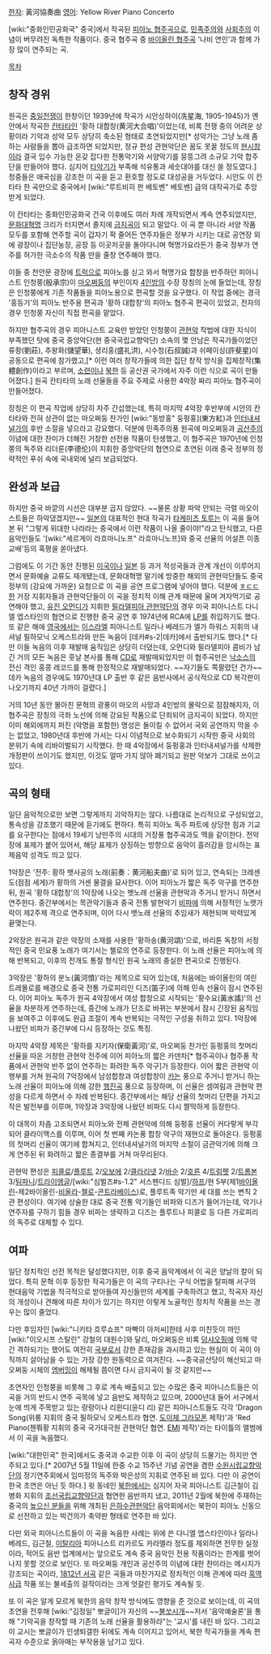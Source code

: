 [[한자]]: 黃河協奏曲
[[영어]]: Yellow River Piano Concerto

[wiki:"중화인민공화국" 중국]에서 작곡된 [[피아노 협주곡]]으로, [[민족주의]]와 [[사회주의]] 이념이 버무려진 독특한 작품이다. 중국 협주곡 중 [[바이올린 협주곡]] '나비 연인'과 함께 가장 많이 연주되는 곡.

[[목차]]
== 창작 경위 ==
원곡은 [[중일전쟁]]이 한창이던 1939년에 작곡가 시안싱하이(冼星海, 1905-1945)가 옌안에서 작곡한 [[칸타타]]인 '황하 대합창(黄河大合唱)'이었는데, 비록 전쟁 중의 어려운 상황이라 기악과 성악 모두 상당히 축소된 형태로 초연되었지만[* 성악가는 그냥 노래 좀 하는 사람들을 뽑아 급조하면 되었지만, 정규 편성 관현악단은 꿈도 못꿀 정도의 [[현시창]]이라 결국 입수 가능한 온갖 잡다한 전통악기와 서양악기를 뭉뚱그려 소규모 기악 합주단을 만들어야 했다. 심지어 [[타악기]]가 부족해 석유통과 세숫대야를 대신 쓸 정도였다.] 청중들은 애국심을 강조한 이 곡을 듣고 환호할 정도로 대성공을 거두었다. 시안도 이 칸타타 한 곡만으로 중국에서 [wiki:"루트비히 판 베토벤" 베토벤] 급의 대작곡가로 추앙받게 되었다.

이 칸타타는 중화인민공화국 건국 이후에도 여러 차례 개작되면서 계속 연주되었지만, [[문화대혁명]] 크리가 터지면서 졸지에 [[금지곡]]이 되고 말았다. 이 곡 뿐 아니라 서양 작품 모두를 포함해 연주할 곡이 갑자기 팍 줄어든 연주자들은 정부가 시키는 대로 공연장 외에 광장이나 집단농장, 공장 등 이곳저곳을 돌아다니며 혁명가요라든가 중국 정부가 연주를 허가한 극소수의 작품 만을 줄창 연주해야 했다.

이들 중 천안문 광장에 [[트럭]]으로 피아노를 싣고 와서 혁명가요 합창을 반주하던 피아니스트 인청쭝(殷承宗)이 [[마오쩌둥]]의 부인이자 [[4인방]]의 수장 장칭의 눈에 들었는데, 장칭은 인청쭝에게 기존 작품들을 피아노용으로 편곡할 것을 요구했다. 이 작업 중에는 경극 '홍등기'의 피아노 반주용 편곡과 '황하 대합창'의 피아노 협주곡 편곡이 있었고, 전자의 경우 인청쭝 자신이 직접 편곡을 맡았다.

하지만 협주곡의 경우 피아니스트 교육만 받았던 인청쭝이 [[관현악]] 작법에 대한 지식이 부족했던 탓에 중국 중앙악단(현 중국국립교향악단) 소속의 몇 안남은 작곡가들이었던 류좡(劉莊), 추왕화(儲望華), 셩리홍(盛礼洪), 시수청(石叔誠)과 쉬페이싱(許斐星)이 공동으로 편곡에 참가했고,[* 이런 여러 창작가들에 의한 집단 창작 방식을 집체창작(集體創作)이라고 부르며, [[소련]]이나 [[북한]] 등 공산권 국가에서 자주 이런 식으로 곡이 만들어졌다.] 원곡 칸타타의 노래 선율들을 주요 주제로 사용한 4악장 짜리 피아노 협주곡이 만들어졌다.

장칭은 이 편곡 작업에 상당히 자주 간섭했는데, 특히 마지막 4악장 후반부에 시안의 칸타타와 전혀 상관이 없는 마오쩌둥 찬가인 [wiki:"동방홍" 둥펑홍](東方紅)과 [[인터내셔널가]]의 후반 소절을 넣으라고 강요했다. 덕분에 민족주의풍 원곡에 마오쩌둥과 [[공산주의]] 이념에 대한 찬미가 더해진 거창한 선전용 작품이 탄생했고, 이 협주곡은 1970년에 인청쭝의 독주와 리더룬(李德伦)이 지휘한 중앙악단의 협연으로 초연된 이래 중국 정부의 정략적인 푸쉬 속에 국내외에 널리 보급되었다.

== 완성과 보급 ==
하지만 중국 바깥의 시선은 대부분 곱지 않았다. ~~물론 상황 파악 안되는 극렬 마오이스트들은 하악댔겠지만~~ [[일본]]의 대표적인 현대 작곡가 [[타케미츠 토루]]는 이 곡을 들어본 뒤 "그렇게 위대한 나라라는 중국에서 이런 작품이 나올 줄이야!"라고 탄식했고, 다른 음악인들도 '[wiki:"세르게이 라흐마니노프" 라흐마니노프]와 중국 선율의 어설픈 이종교배'등의 혹평을 쏟아냈다.

그럼에도 이 기간 동안 진행된 [[미국]]이나 [[일본]] 등 과거 적성국들과 관계 개선이 이루어지면서 문화예술 교류도 재개됐는데, 문화대혁명 말기에 방중한 해외의 관현악단들도 중국 정부의 (강요에 가까운) 요청으로 이 곡을 공연 프로그램에 넣어야 했다. 덕분에 [[ㅎㄷㄷ]]한 거장 지휘자들과 관현악단들이 이 곡을 정치적 이해 관계 때문에 울며 겨자먹기로 공연해야 했고, [[유진 오먼디]]가 지휘한 [[필라델피아 관현악단]]의 경우 미국 피아니스트 다니엘 엡스타인의 협연으로 진행한 중국 공연 후 1974년에 RCA에 [[LP]]를 취입하기도 했다. 또 같은 해에 [[영국]]에서는 [[이스라엘]] 피아니스트 일라나 베레드가 엘가 하워스 지휘의 내셔널 필하모닉 오케스트라와 만든 녹음이 [데카#s-2|데카]에서 출반되기도 했다.[* 다만 이들 녹음의 이후 재발매 움직임은 상당히 더뎠는데, 오먼디와 필라델피아 콤비가 남긴 거의 모든 녹음은 훗날 본사를 통해 [[CD]]로 재발매되었지만 이 협주곡만은 [[낙소스]]의 전신 격인 홍콩 레코드를 통해 한정적으로 재발매되었다. ~~자기들도 쪽팔렸던 건가~~ 데카 녹음의 경우에도 1970년대 LP 출반 후 같은 음반사에서 공식적으로 CD 복각판이 나오기까지 40년 가까이 걸렸다.]

거의 10년 동안 몰아친 문혁의 광풍이 마오의 사망과 4인방의 몰락으로 잠잠해지자, 이 협주곡은 장칭의 극좌 노선에 의해 강요된 작품으로 단죄되어 금지곡이 되었다. 하지만 이미 해외에까지 퍼진 (악명을 포함한) 명성은 돌이킬 수 없어서 국외 공연까지 막을 수는 없었고, 1980년대 후반에 가서는 다시 이념적으로 보수화되기 시작한 중국 사회의 분위기 속에 리바이벌되기 시작했다. 한 때 4악장에서 둥펑홍과 인터내셔널가를 삭제한 개정판이 쓰이기도 했지만, 이것도 얼마 가지 않아 폐기되고 원판 악보가 그대로 쓰이고 있다.

== 곡의 형태 ==
일단 음악적으로만 보면 그렇게까지 괴악하지는 않다. 나름대로 논리적으로 구성되었고, 통속성을 강조했기 때문에 듣기에도 편하다. 특히 피아노 독주 파트에 상당한 힘과 기교를 요구한다는 점에서 19세기 낭만주의 시대의 거장풍 협주곡과도 맥을 같이한다. 전악장에 표제가 붙어 있어서, 해당 표제가 상징하는 방향으로 음악이 흘러감을 암시하는 표제음악 성격도 띄고 있다.

1악장은 '전주: 황하 뱃사공의 노래(前奏：黄河船夫曲)'로 되어 있고, 연속되는 크레센도(점점 세게)가 황하의 거센 물결을 묘사한다. 이어 피아노가 짧은 독주 악구를 연주한 뒤, 원곡 '황하 대합창'의 1악장에 나오는 뱃노래 선율을 관현악과 주거니 받거니 하면서 연주한다. 중간부에서는 목관악기들과 중국 전통 발현악기 [[비파]]에 의해 서정적인 노랫가락이 제2주제 격으로 연주되며, 이어 다시 뱃노래 선율의 추임새가 재현되며 박력있게 끝맺는다.

2악장은 원곡과 같은 악장의 소재를 사용한 '황하송(黄河頌)'으로, 바리톤 독창의 서정적인 중국 민요풍 노래가 여기서는 첼로의 연주로 등장한다. 이 노래 선율은 피아노에 의해 반복되고, 이후의 전개도 통절 형식인 원곡 노래의 충실한 편곡으로 진행된다.

3악장은 '황하의 분노(黃河憤)'라는 제목으로 되어 있는데, 처음에는 바이올린의 여린 트레몰로를 배경으로 중국 전통 가로피리인 디즈(笛子)에 의해 민속 선율이 잠시 연주된다. 이어 피아노 독주가 원곡 4악장에서 여성 합창으로 시작되는 '황수요(黃水謠)'의 선율을 차분하게 연주하는데, 중간에 노래가 단조로 바뀌는 부분에서 잠시 긴장된 움직임을 보여주고 이후에도 완급 조절이 계속 반복되는 극적인 구성을 취하고 있다. 1악장에 나왔던 비파가 중간부에 다시 등장하는 것도 특징.

마지막 4악장 제목은 '황하를 지키자(保衛黃河)'로, 마오쩌둥 찬가인 둥펑홍의 첫머리 선율을 따온 거창한 관현악 전주에 이어 피아노의 짧은 카덴차[* 협주곡이나 협주풍 작품에서 관현악 반주 없이 연주하는 화려한 독주 악구]가 등장한다. 이어 짧은 관현악 이행부를 거쳐 원곡의 7악장에서 남성합창과 여성합창이 [[카논]] 풍으로 주거니 받거니 하는 노래 선율이 피아노에 의해 강한 [[행진곡]] 풍으로 등장하며, 이 선율은 셈여림과 관현악 편성을 다르게 하면서 수 차례 반복된다. 중간부에서는 해당 선율의 첫머리 단편을 가지고 작은 발전부를 이루며, 1악장과 3악장에 나왔던 비파도 다시 짤막하게 등장한다.

이 대목이 차츰 고조되면서 피아노와 전체 관현악에 의해 둥펑홍 선율이 커다랗게 부각되어 클라이맥스를 이루며, 이어 첫 번째 카논풍 합창 악구의 재현으로 돌아온다. 둥펑홍의 첫머리 선율이 여기에 합쳐지고, 인터내셔널가의 마지막 소절이 금관악기에 의해 크게 연주된 뒤 화려하고 짧은 종결부를 거쳐 마무리된다.

관현악 편성은 [[피콜로]]/[[플루트]] 2/[[오보에]] 2/[[클라리넷]] 2/[[바순]] 2/[[호른]] 4/[[트럼펫]] 2/[[트롬본]] 3/[[팀파니]]/[[트라이앵글]]/[wiki:"심벌즈#s-1.2" 서스펜디드 심벌]/[[하프]]/현 5부(제1[[바이올린]]-제2바이올린-[[비올라]]-[[첼로]]-[[콘트라베이스]])로, 플루트족 악기만 세 대를 쓰는 변칙 2관 편성이다. 여기에 상술한 대로 중국 전통 악기들인 비파와 디즈가 들어가는데, 악기나 연주자를 구하기 힘들 경우 비파는 생략하고 디즈는 플루트나 피콜로 등 다른 가로피리의 독주로 대체할 수 있다.

== 여파 ==
일단 정치적인 선전 목적은 달성했다지만, 이후 중국 음악계에서 이 곡은 양날의 칼이 되었다. 특히 문혁 이후 등장한 작곡가들은 이 곡의 구티나는 구식 어법을 탈피해 서구의 현대음악 기법을 적극적으로 받아들여 자신들만의 세계를 구축하려고 했고, 작곡자 자신의 개성이나 견해에 따른 차이가 있기는 하지만 이렇게 노골적인 정치적 작품을 쓰는 경우는 많이 줄었다.

다만 후임자인 [wiki:"니키타 흐루쇼프" 마빡이 아저씨]한테 사후 미친듯이 까인 [wiki:"이오시프 스탈린" 강철의 대원수]와 달리, 마오쩌둥은 비록 [[덩샤오핑]]에 의해 약간 격하되기는 했어도 여전히 [[국부]]로서 강한 존재감을 과시하고 있는 현실이 이 곡이 아직까지 살아남을 수 있는 가장 강한 원동력으로 여겨진다. ~~중국공산당이 해산되고 마오쩌둥 시체의 [[엠버밍]]이 해제될 쯤이면 다시 금지곡이 될 것 같지만~~

초연자인 인청쭝을 비롯해 그 후로 계속 배출되고 있는 수많은 중국 피아니스트들은 이 곡을 거의 반드시 연주 곡목에 넣고 음반도 제작하고 있으며, 2000년대 들어 서구에서 눈에 띄게 주목받고 있는 랑랑이나 리윈디(윤디 리) 같은 피아니스트들도 각각 'Dragon Song(위룽 지휘의 중국 필하모닉 오케스트라 협연. [[도이체 그라모폰]] 제작)'과 'Red Piano(첸쭤황 지휘의 중국 국가대극원 관현악단 협연. [[EMI]] 제작)'라는 타이틀의 앨범에서 이 곡을 녹음했다.

[wiki:"대한민국" 한국]에서도 중국과 수교한 이후 이 곡이 상당히 드물기는 하지만 연주되고 있다.[* 2007년 5월 11일에 한중 수교 15주년 기념 공연을 겸한 [[수원시립교향악단]]의 정기연주회에서 임미정의 독주와 박은성의 지휘로 연주된 바 있다. 다만 이 공연이 한국 초연은 아닌 듯 하다.] 윗 동네인 [[북한]]에서는 심지어 자국 피아니스트 김근철이 김병화 지휘의 [[조선국립교향악단]]과 협연한 음반까지 냈고, 2011년 2월에 북한에 주재하는 중국의 [[높으신 분들]]을 위해 개최된 [[은하수관현악단]] 음악회에서는 북한이 피아노 신동으로 선전하고 있는 박건의가 축약판 형태로 연주한 바 있다.

다만 외국 피아니스트들이 이 곡을 녹음한 사례는 위에 쓴 다니엘 엡스타인이나 일라나 베레드, 김근철, [[이탈리아]] 피아니스트 리카르도 카라멜라 정도를 제외하면 전무한 실정이라, 적어도 음반 업계에서는 앞으로도 계속 중국 음악인 전용 작품이라는 한계를 벗어나지 못할 것으로 보인다. 또 마오쩌둥 개인과 공산주의 이념에 대한 찬미라는 메시지가 강조되는 곡이라, [[1812년 서곡]] 같은 곡들과 마찬가지로 정치적인 이해 관계에 따라 [[흑역사]]급 작품 또는 불세출의 걸작이라는 크게 엇갈린 평가도 계속될 듯.

또 이 곡은 알게 모르게 북한의 음악 창작 방식에도 영향을 준 것으로 보이는데, 이 곡의 초연을 전후해 [wiki:"김정일" 뽀글이]가 자신의 ~~[[불쏘시개]]~~저서 '음악예술론'을 통해 "기악곡을 창작할 때 기존의 노래 선율을 활용하라"는 '교시'를 내린 바 있다. 그리고 이 교시는 뽀글이가 인생퇴갤한 뒤에도 계속 이어지고 있어서, 북한 작곡가들을 계속 편곡자 수준으로 옭아매는 부작용을 남기고 있다.
